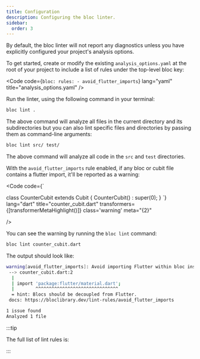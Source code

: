 ```yaml
---
title: Configuration
description: Configuring the bloc linter.
sidebar:
  order: 3
---
```



By default, the bloc linter will not report any diagnostics unless you have
explicitly configured your project's analysis options.

To get started, create or modify the existing `analysis_options.yaml` at the root of your
project to include a list of rules under the top-level bloc key:

<Code
	code={`
  bloc:
    rules:
      - avoid_flutter_imports
`}
	lang="yaml"
	title="analysis_options.yaml"
/>

Run the linter, using the following command in your terminal:

```sh
bloc lint .
```

The above command will analyze all files in the current directory and its
subdirectories but you can also lint specific files and directories by passing
them as command-line arguments:

```sh
bloc lint src/ test/
```

The above command will analyze all code in the `src` and `test` directories.

With the `avoid_flutter_imports` rule enabled, if any bloc or cubit file
contains a flutter import, it'll be reported as a warning:

<Code
	code={`

class CounterCubit extends Cubit<int> {
CounterCubit() : super(0);
}
`}
lang="dart"
title="counter_cubit.dart"
transformers={[transformerMetaHighlight()]}
class='warning'
meta="{2}"

/>

You can see the warning by running the `bloc lint` command:

```sh
bloc lint counter_cubit.dart
```

The output should look like:

```sh
warning[avoid_flutter_imports]: Avoid importing Flutter within bloc instances.
 --> counter_cubit.dart:2
  |
  | import 'package:flutter/material.dart';
  |        ^^^^^^^^^^^^^^^^^^^^^^^^^^^^^^^
  = hint: Blocs should be decoupled from Flutter.
 docs: https://bloclibrary.dev/lint-rules/avoid_flutter_imports

1 issue found
Analyzed 1 file
```

:::tip

The full list of lint rules is:

<RemoteCode
	url="https://raw.githubusercontent.com/felangel/bloc/master/packages/bloc_lint/lib/all.yaml"
	title="package:bloc_lint/all.yaml"
/>

:::
